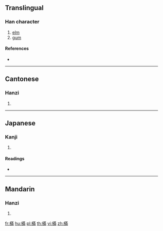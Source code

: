 ==Translingual==

===Han character===
{{Han char|rn=75|rad=木|as=11|sn=15|four=54027|canj=DTLB|ids=⿰木㒼}}

# [[elm]]
# [[gum]]

====References====
* {{Han ref|kx=0551.010|dkj=15452|dj=0939.020|hdz=21274.010|uh=6A20|ud=27168|bh=E5D2|bd=58834}}

----

==Cantonese==

===Hanzi===
{{yue-hanzi|jyut=|y=mun4}}

# {{defn|lang=yue|sort=木11}}

----

==Japanese==

===Kanji===
{{ja-kanji|grade=|rs=木11}}

# {{defn|lang=ja|sort=木11}}

====Readings====
* {{ja-readings|on=[[ぼん]] (bon), [[もん]] (mon), [[ばん]] (ban), [[まん]] (man)|kun=}}

----

==Mandarin==

===Hanzi===
{{cmn-hanzi|pin=[[mén]] ([[men2]])|wg=men<sup>2</sup>}}

# {{defn|lang=cmn|sort=木11}}

[[fr:樠]]
[[hu:樠]]
[[pl:樠]]
[[th:樠]]
[[vi:樠]]
[[zh:樠]]